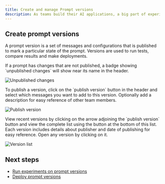 ```yaml
---
title: Create and manage Prompt versions
description: As teams build their AI applications, a big part of experimentation is iterating on the prompt structure. In order to collaborate effectively and organize your changes clearly, Maxim allows prompt versioning and comparison runs across versions.
---
```


## Create prompt versions

A prompt version is a set of messages and configurations that is published to mark a particular state of the prompt. Versions are used to run tests, compare results and make deployments.

<Steps>

<Step title="Identify unpublished changes">
If a prompt has changes that are not published, a badge showing `unpublished changes` will show near its name in the header.

![Unpublished changes](/images/docs/evaluate/how-to/evaluate-prompts/create-versions/unpublished-changes.png)
</Step>

<Step title="Publish a new version">
To publish a version, click on the `publish version` button in the header and select which messages you want to add to this version. Optionally add a description for easy reference of other team members.

![Publish version](/images/docs/evaluate/how-to/evaluate-prompts/create-versions/publish-version.png)
</Step>

<Step title="Access version history">
View recent versions by clicking on the arrow adjoining the `publish version` button and view the complete list using the button at the bottom of this list. Each version includes details about publisher and date of publishing for easy reference. Open any version by clicking on it.

![Version list](/images/docs/evaluate/how-to/evaluate-prompts/create-versions/version-list.png)
</Step>

</Steps>

## Next steps

- [Run experiments on prompt versions](/evaluate/how-to/evaluate-prompts/bulk-comparisons-across-test-cases)
- [Deploy prompt versions](/evaluate/how-to/evaluate-prompts/deploy-prompts)

